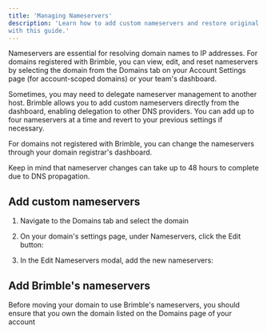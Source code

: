 ```yaml
---
title: 'Managing Nameservers'
description: 'Learn how to add custom nameservers and restore original nameservers for your domains on Brimble 
with this guide.'
---
```


Nameservers are essential for resolving domain names to IP addresses. For domains registered with Brimble, you 
can view, edit, and reset nameservers by selecting the domain from the Domains tab on your Account Settings 
page (for account-scoped domains) or your team's dashboard.

Sometimes, you may need to delegate nameserver management to another host. Brimble allows you to add custom 
nameservers directly from the dashboard, enabling delegation to other DNS providers. You can add up to four 
nameservers at a time and revert to your previous settings if necessary.

For domains not registered with Brimble, you can change the nameservers through your domain registrar's 
dashboard.

Keep in mind that nameserver changes can take up to 48 hours to complete due to DNS propagation.

## Add custom nameservers
1. Navigate to the Domains tab and select the domain
2. On your domain's settings page, under Nameservers, click the Edit button:



3. In the Edit Nameservers modal, add the new nameservers:



## Add Brimble's nameservers

<Callout>Before moving your domain to use Brimble's nameservers, you should ensure that you own the domain 
listed on the Domains page of your account</Callout>

